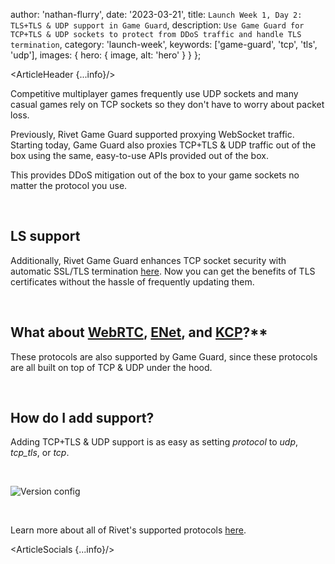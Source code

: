 
  author: 'nathan-flurry',
  date: '2023-03-21',
  title: `Launch Week 1, Day 2: TLS+TLS & UDP support in Game Guard`,
  description: `Use Game Guard for TCP+TLS & UDP sockets to protect from DDoS traffic and handle TLS termination`,
  category: 'launch-week',
  keywords: ['game-guard', 'tcp', 'tls', 'udp'],
  images: {
    hero: {
      image,
      alt: 'hero'
    }
  }
};

<ArticleHeader {...info}/>

Competitive multiplayer games frequently use UDP sockets and many casual games rely on TCP sockets so they don't have to worry about packet loss.

Previously, Rivet Game Guard supported proxying WebSocket traffic. Starting today, Game Guard also proxies TCP+TLS & UDP traffic out of the box using the same, easy-to-use APIs provided out of the box.

This provides DDoS mitigation out of the box to your game sockets no matter the protocol you use.

‍

## LS support

Additionally, Rivet Game Guard enhances TCP socket security with automatic SSL/TLS termination [here](/dynamic-servers/concepts/game-guard#ssl-tls-termination). Now you can get the benefits of TLS certificates without the hassle of frequently updating them.

‍

## What about **[**WebRTC**](https://webrtc.org/)**, **[**ENet**](http://sauerbraten.org/enet/)**, and **[**KCP**](https://github.com/skywind3000/kcp/blob/master/README.en.md)**?**

These protocols are also supported by Game Guard, since these protocols are all built on top of TCP & UDP under the hood.

‍

## How do I add support?

Adding TCP+TLS & UDP support is as easy as setting _protocol_ to _udp_, _tcp_tls_, or _tcp_.

‍

<Image src={versionConfig} alt='Version config' />

‍

Learn more about all of Rivet's supported protocols [here](/dynamic-servers/concepts/protocols).

<ArticleSocials {...info}/>